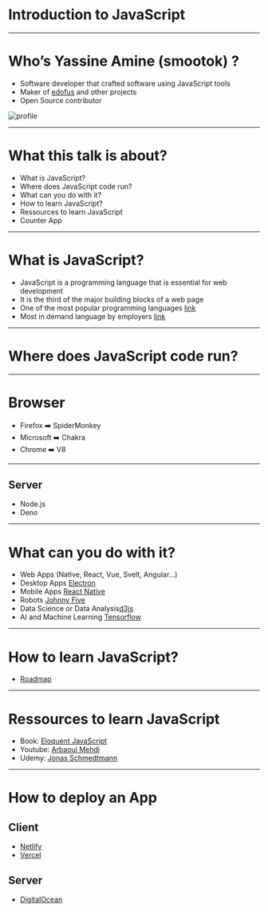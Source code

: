 

# Introduction to JavaScript

---

# Who’s Yassine Amine (smootok) ?

* Software developer that crafted software using JavaScript tools
* Maker of [edofus](https://edofus.com) and other projects
* Open Source contributor

<div>
  <img style={{
    width: '200px',
    height: '200px',
    margin: 'auto'
  }}src={profileImg} alt='profile' />
</div>

---

# What this talk is about?

* What is JavaScript?
* Where does JavaScript code run?
* What can you do with it?
* How to learn JavaScript?
* Ressources to learn JavaScript
* Counter App

---

# What is JavaScript?

* JavaScript is a programming language that is essential for web development
* It is the third of the major building blocks of a web page
* One of the most popular programming languages [link](https://insights.stackoverflow.com/survey/2019#most-popular-technologies) 
* Most in demand language by employers [link](https://research.hackerrank.com/developer-skills/2019/) 
---

# Where does JavaScript code run?

---

# Browser

* Firefox ➡️ SpiderMonkey
* Microsoft ➡️ Chakra
* Chrome ➡️ V8

---

## Server

* Node.js
* Deno

---

# What can you do with it?

* Web Apps (Native, React, Vue, Svelt, Angular...)
* Desktop Apps [Electron](https://electronjs.org/) 
* Mobile Apps [React Native](https://facebook.github.io/react-native/) 
* Robots [Johnny Five](http://johnny-five.io/) 
* Data Science or Data Analysis[d3js](https://d3js.org/) 
* AI and Machine Learning [Tensorflow](https://js.tensorflow.org/) 

---

# How to learn JavaScript?

* [Roadmap](https://github.com/kamranahmedse/developer-roadmap)

---

# Ressources to learn JavaScript

* Book: [Eloquent JavaScript](https://eloquentjavascript.net/)
* Youtube: [Arbaoui Mehdi](https://www.youtube.com/watch?v=NsHBxggGt5w&list=PLpXCAa5_yklf_vMBI4s4d5EhBOpyGe4br)
* Udemy: [Jonas Schmedtmann](https://www.udemy.com/course/the-complete-javascript-course/)

---

# How to deploy an App

## Client

* [Netlify](https://www.netlify.com/)
* [Vercel](https://vercel.com/)

## Server

* [DigitalOcean](https://www.digitalocean.com/)

